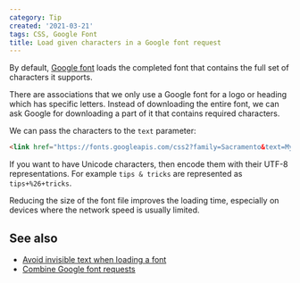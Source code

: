 ```yaml
---
category: Tip
created: '2021-03-21'
tags: CSS, Google Font
title: Load given characters in a Google font request
---
```


By default, [Google font](https://fonts.google.com) loads the completed font that contains the full set of characters it supports.

There are associations that we only use a Google font for a logo or heading which has specific letters. Instead of downloading the entire font, we can ask Google for downloading a part of it that contains required characters.

We can pass the characters to the `text` parameter:

```html
<link href="https://fonts.googleapis.com/css2?family=Sacramento&text=MyHeading" rel="stylesheet" type="text/css" />
```

If you want to have Unicode characters, then encode them with their UTF-8 representations. For example `tips & tricks` are represented as `tips+%26+tricks`.

Reducing the size of the font file improves the loading time, especially on devices where the network speed is usually limited.

## See also

-   [Avoid invisible text when loading a font](https://phuoc.ng/collection/tips/avoid-invisible-text-when-loading-a-font/)
-   [Combine Google font requests](https://phuoc.ng/collection/tips/combine-google-font-requests/)
